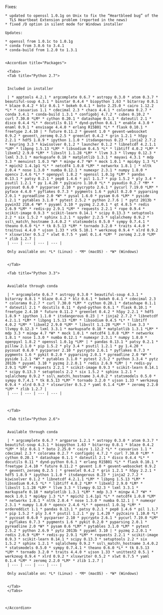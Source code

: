 <Update label="Anaconda 1.9.2 (Apr 09, 2014)" description="">
    Fixes:
    
    * updated to openssl 1.0.1g on Unix to fix the “Heartbleed bug” of the
      TLS Heartbeat Extension problem (reported in the news)
    * fixed /D option in silent mode for Windows installer
    
    Updates:
    
    * openssl from 1.0.1c to 1.0.1g
    * conda from 3.0.6 to 3.4.1
    * conda-build from 1.2.0 to 1.3.1
    
    
    <Accordion title="Packages">
    
     <Tabs>
     <Tab title="Python 2.7">
     
     
     Included in installer
     
     | * apptools 4.2.1 * argcomplete 0.6.7 * astropy 0.3.0 * atom 0.3.7 * beautiful-soup 4.3.1 * binstar 0.4.4 * biopython 1.63 * bitarray 0.8.1 * blaze 0.4.2 * blz 0.6.1 * bokeh 0.4.1 * boto 2.25.0 * cairo 1.12.2 *L* * casuarius 1.1 * cdecimal 2.3 * chaco 4.4.1 * colorama 0.2.7 * conda 3.4.1 * conda-build 1.3.1 * configobj 4.7.2 * cubes 0.10.2 * curl 7.30.0 *LM* * cython 0.20.1 * datashape 0.1.1 * dateutil 2.1 * disco 0.4.4 *L* * docutils 0.11 * dynd-python 0.6.1 * enable 4.3.0 * enaml 0.9.1 * envisage 4.4.0 * erlang R15B01 *L* * flask 0.10.1 * freetype 2.4.10 | * future 0.11.2 * gevent 1.0 * gevent-websocket 0.9.2 * gevent\_zeromq 0.2.5 * greenlet 0.4.2 * grin 1.2.1 * h5py 2.2.1 * hdf5 1.8.9 * ipython 1.1.0 * itsdangerous 0.23 * jinja2 2.7.2 * keyring 3.3 * kiwisolver 0.1.2 * launcher 0.1.2 * libnetcdf 4.2.1.1 *LM* * libpng 1.5.13 *LM* * libsodium 0.4.5 *L* * libtiff 4.0.2 *LM* * libxml2 2.9.0 *LM* * libxslt 1.1.28 *LM* * llvm 3.3 * llvmpy 0.12.3 * lxml 3.3.1 * markupsafe 0.18 * matplotlib 1.3.1 * mayavi 4.3.1 * mdp 3.3 * menuinst 1.0.3 *W* * mingw 4.7 *W* * mock 1.0.1 * mpi4py 1.3 *L* * mpich2 1.4.1p1 *L* * netcdf4 1.0.8 *LM* * networkx 1.8.1 | * nltk 2.0.4 * nose 1.3.0 * numba 0.12.1 * numexpr 2.3.1 * numpy 1.8.0 * opencv 2.4.6 *L* * openpyxl 1.8.2 * openssl 1.0.1g *LM* * pandas 0.13.1 * patsy 0.2.1 * pep8 1.4.6 * pil 1.1.7 * pip 1.5.2 * ply 3.4 * psutil 1.2.1 * py 1.4.20 * py2cairo 1.10.0 *L* * pyaudio 0.2.7 *M* * pycosat 0.6.0 * pycparser 2.10 * pycrypto 2.6.1 * pycurl 7.19.0 *LM* * pyface 4.4.0 * pyflakes 0.7.3 * pygments 1.6 * pykit 0.2.0 * pyparsing 2.0.1 * pyreadline 2.0 *W* * pysal 1.6.0 * pysam 0.6 *LM* * pyside 1.2.1 * pytables 3.1.0 * pytest 2.5.2 * python 2.7.6 | * pytz 2013b * pywin32 218.4 *W* * pyyaml 3.10 * pyzmq 2.2.0.1 * qt 4.8.5 * redis 2.6.9 *LM* * redis-py 2.9.1 *LM* * requests 2.2.1 * rope 0.9.4 * scikit-image 0.9.3 * scikit-learn 0.14.1 * scipy 0.13.3 * setuptools 2.2 * six 1.5.2 * sphinx 1.2.1 * spyder 2.2.5 * sqlalchemy 0.9.2 * ssl\_match\_hostname 3.4.0.2 * statsmodels 0.5.0 * sympy 0.7.4.1 * theano 0.6.0 *L* * tk 8.5.13 *LM* * tornado 3.2.0 * traits 4.4.0 * traitsui 4.4.0 * ujson 1.33 * vtk 5.10.1 * werkzeug 0.9.4 * xlrd 0.9.2 * xlsxwriter 0.5.2 * xlwt 0.7.5 * yaml 0.1.4 *LM* * zeromq 2.2.0 *LM* * zlib 1.2.7 |
     | --- | --- | --- | --- |
     
     Only available on: *L* (Linux) - *M* (macOS) - *W* (Windows)
     
     
     </Tab>
     
     <Tab title="Python 3.3">
     
     
     Available through conda
     
     | * argcomplete 0.6.7 * astropy 0.3.0 * beautiful-soup 4.3.1 * bitarray 0.8.1 * blaze 0.4.2 * blz 0.6.1 * bokeh 0.4.1 * cdecimal 2.3 * colorama 0.2.7 * curl 7.30.0 *LM* * cython 0.20.1 * datashape 0.1.1 * dateutil 2.1 * docutils 0.11 * dynd-python 0.6.1 * flask 0.10.1 * freetype 2.4.10 * future 0.11.2 * greenlet 0.4.2 * h5py 2.2.1 * hdf5 1.8.9 * ipython 1.1.0 * itsdangerous 0.23 | * jinja2 2.7.2 * libnetcdf 4.2.1.1 *LM* * libpng 1.5.13 *LM* * libsodium 0.4.5 *L* * libtiff 4.0.2 *LM* * libxml2 2.9.0 *LM* * libxslt 1.1.28 *LM* * llvm 3.3 * llvmpy 0.12.3 * lxml 3.3.1 * markupsafe 0.18 * matplotlib 1.3.1 *LM* * mdp 3.3 * mingw 4.7 *W* * mock 1.0.1 * netcdf4 1.0.8 *LM* * networkx 1.8.1 * nose 1.3.0 * numba 0.12.1 * numexpr 2.3.1 * numpy 1.8.0 * openpyxl 1.8.2 * openssl 1.0.1g *LM* | * pandas 0.13.1 * patsy 0.2.1 * pillow 2.1.0 * pip 1.5.2 * ply 3.4 * psutil 1.2.1 * py 1.4.20 * pycosat 0.6.0 * pycparser 2.10 * pycrypto 2.6.1 * pyflakes 0.7.3 * pygments 1.6 * pykit 0.2.0 * pyparsing 2.0.1 * pyreadline 2.0 *W* * pyside 1.2.1 *W* * pytables 3.1.0 * pytest 2.5.2 * python 3.3.4 * pytz 2013b * pyyaml 3.10 * pyzmq 2.2.0.1 * redis 2.6.9 *LM* | * redis-py 2.9.1 *LM* * requests 2.2.1 * scikit-image 0.9.3 * scikit-learn 0.14.1 * scipy 0.13.3 * setuptools 2.2 * six 1.5.2 * sphinx 1.2.1 * sqlalchemy 0.9.2 * ssl\_match\_hostname 3.4.0.2 * statsmodels 0.5.0 * sympy 0.7.4.1 * tk 8.5.13 *LM* * tornado 3.2.0 * ujson 1.33 * werkzeug 0.9.4 * xlrd 0.9.2 * xlsxwriter 0.5.2 * yaml 0.1.4 *LM* * zeromq 2.2.0 *LM* * zlib 1.2.7 |
     | --- | --- | --- | --- |
     
     
     
     </Tab>
     
     <Tab title="Python 2.6">
     
     
     Available through conda
     
     | * argcomplete 0.6.7 * argparse 1.2.1 * astropy 0.3.0 * atom 0.3.7 * beautiful-soup 4.3.1 * biopython 1.63 * bitarray 0.8.1 * blaze 0.4.2 *LM* * blz 0.6.1 * boto 2.25.0 * cairo 1.12.2 *L* * casuarius 1.1 * cdecimal 2.3 * colorama 0.2.7 * configobj 4.7.2 * curl 7.30.0 *LM* * cython 0.20.1 * datashape 0.1.1 * dateutil 2.1 * disco 0.4.4 *L* * docutils 0.11 * dynd-python 0.6.1 * erlang R15B01 *L* * flask 0.10.1 * freetype 2.4.10 * future 0.11.2 * gevent 1.0 * gevent-websocket 0.9.2 * gevent\_zeromq 0.2.5 | * greenlet 0.4.2 * grin 1.2.1 * h5py 2.2.1 * hdf5 1.8.9 * ipython 1.1.0 * itsdangerous 0.23 * jinja2 2.7.2 * kiwisolver 0.1.2 * libnetcdf 4.2.1.1 *LM* * libpng 1.5.13 *LM* * libsodium 0.4.5 *L* * libtiff 4.0.2 *LM* * libxml2 2.9.0 *LM* * libxslt 1.1.28 *LM* * llvm 3.3 * llvmpy 0.12.3 * lxml 3.3.1 * markupsafe 0.18 * matplotlib 1.3.1 *LM* * mdp 3.3 * mingw 4.7 *W* * mock 1.0.1 * mpi4py 1.3 *L* * mpich2 1.4.1p1 *L* * netcdf4 1.0.8 *LM* * networkx 1.8.1 * nltk 2.0.4 * nose 1.3.0 * numba 0.12.1 | * numexpr 2.3.1 * numpy 1.8.0 * opencv 2.4.6 *L* * openssl 1.0.1g *LM* * ordereddict 1.1 * pandas 0.13.1 * patsy 0.2.1 * pep8 1.4.6 * pil 1.1.7 * pip 1.5.2 * ply 3.4 * psutil 1.2.1 * py 1.4.20 * py2cairo 1.10.0 *L* * pycosat 0.6.0 * pycparser 2.10 * pycrypto 2.6.1 * pycurl 7.19.0 *LM* * pyflakes 0.7.3 * pygments 1.6 * pykit 0.2.0 * pyparsing 2.0.1 * pyreadline 2.0 *W* * pysam 0.6 *LM* * pytables 3.1.0 *LM* * pytest 2.5.2 * python 2.6.9 * pytz 2013b * pyyaml 3.10 | * pyzmq 2.2.0.1 * redis 2.6.9 *LM* * redis-py 2.9.1 *LM* * requests 2.2.1 * scikit-image 0.9.3 * scikit-learn 0.14.1 * scipy 0.13.3 * setuptools 2.2 * six 1.5.2 * sphinx 1.2.1 * sqlalchemy 0.9.2 * ssl\_match\_hostname 3.4.0.2 * statsmodels 0.5.0 * sympy 0.7.4.1 * theano 0.6.0 *L* * tk 8.5.13 *LM* * tornado 3.2.0 * traits 4.4.0 * ujson 1.33 * unittest2 0.5.1 * werkzeug 0.9.4 * xlrd 0.9.2 * xlsxwriter 0.5.2 * xlwt 0.7.5 * yaml 0.1.4 *LM* * zeromq 2.2.0 *LM* * zlib 1.2.7 |
     | --- | --- | --- | --- |
     
     Only available on: *L* (Linux) - *M* (macOS) - *W* (Windows)
     
     
     </Tab>
     </Tabs>
    
    
    
    </Accordion>
</Update>